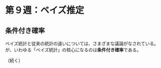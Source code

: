 # 第９週：ベイズ推定{#byayes}

## 条件付き確率{#cond}


ベイズ統計と従来の統計の違いについては、さまざまな議論がなされている。
が、いわゆる「ベイズ統計」の核心になるのは**条件付き確率**である。

（続く）
